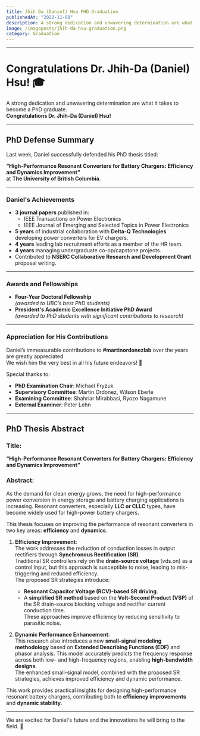 ```yaml
---
title: Jhih Da.(Daniel) Hsu PHD Graduation
publishedAt: "2022-11-08"
description: A strong dedication and unwavering determination are what it takes to become a PhD graduate. 
image: /imageposts/jhih-da-hsu-graduation.png
category: Graduation
---
```

---

# Congratulations Dr. Jhih-Da (Daniel) Hsu! 🎓

A strong dedication and unwavering determination are what it takes to become a PhD graduate.  
**Congratulations Dr. Jhih-Da (Daniel) Hsu!**

---

## PhD Defense Summary

Last week, Daniel successfully defended his PhD thesis titled:

**“High-Performance Resonant Converters for Battery Chargers: Efficiency and Dynamics Improvement”**  
at **The University of British Columbia**.

---

### Daniel's Achievements

- **3 journal papers** published in:
  - IEEE Transactions on Power Electronics
  - IEEE Journal of Emerging and Selected Topics in Power Electronics
- **5 years** of industrial collaboration with **Delta-Q Technologies** developing power converters for EV chargers.
- **4 years** leading lab recruitment efforts as a member of the HR team.
- **4 years** managing undergraduate co-op/capstone projects.
- Contributed to **NSERC Collaborative Research and Development Grant** proposal writing.

---

### Awards and Fellowships

- **Four-Year Doctoral Fellowship**  
  *(awarded to UBC’s best PhD students)*  
- **President's Academic Excellence Initiative PhD Award**  
  *(awarded to PhD students with significant contributions to research)*

---

### Appreciation for His Contributions

Daniel’s immeasurable contributions to **#martinordonezlab** over the years are greatly appreciated.  
We wish him the very best in all his future endeavors! 🎉

Special thanks to:

- **PhD Examination Chair**: Michael Fryzuk  
- **Supervisory Committee**: Martin Ordonez, Wilson Eberle  
- **Examining Committee**: Shahriar Mirabbasi, Ryozo Nagamune  
- **External Examiner**: Peter Lehn

---

## PhD Thesis Abstract

### Title:  
**“High-Performance Resonant Converters for Battery Chargers: Efficiency and Dynamics Improvement”**

### Abstract:

As the demand for clean energy grows, the need for high-performance power conversion in energy storage and battery charging applications is increasing. Resonant converters, especially **LLC or CLLC** types, have become widely used for high-power battery chargers.

This thesis focuses on improving the performance of resonant converters in two key areas: **efficiency** and **dynamics**.

1. **Efficiency Improvement**:  
   The work addresses the reduction of conduction losses in output rectifiers through **Synchronous Rectification (SR)**.  
   Traditional SR controllers rely on the **drain-source voltage** (vds.on) as a control input, but this approach is susceptible to noise, leading to mis-triggering and reduced efficiency.  
   The proposed SR strategies introduce:
   - **Resonant Capacitor Voltage (RCV)-based SR driving**.
   - A **simplified SR method** based on the **Volt-Second Product (VSP)** of the SR drain-source blocking voltage and rectifier current conduction time.  
   These approaches improve efficiency by reducing sensitivity to parasitic noise.

2. **Dynamic Performance Enhancement**:  
   This research also introduces a new **small-signal modeling methodology** based on **Extended Describing Functions (EDF)** and phasor analysis. This model accurately predicts the frequency response across both low- and high-frequency regions, enabling **high-bandwidth designs**.  
   The enhanced small-signal model, combined with the proposed SR strategies, achieves improved efficiency and dynamic performance.

This work provides practical insights for designing high-performance resonant battery chargers, contributing both to **efficiency improvements** and **dynamic stability**.

---

We are excited for Daniel's future and the innovations he will bring to the field. 🚀

